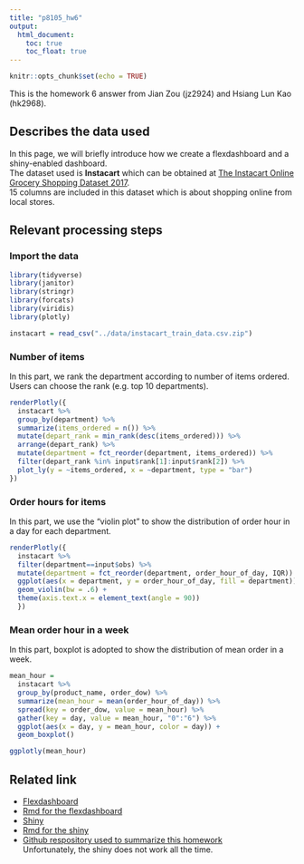 ```yaml
---
title: "p8105_hw6"
output:
  html_document: 
    toc: true
    toc_float: true
---
```


```r
knitr::opts_chunk$set(echo = TRUE)
```  


This is the homework 6 answer from Jian Zou (jz2924) and Hsiang Lun Kao (hk2968).  

## Describes the data used
In this page, we will briefly introduce how we create a flexdashboard and a shiny-enabled dashboard.  
The dataset used is **Instacart** which can be obtained at [The Instacart Online Grocery Shopping Dataset 2017](https://www.instacart.com/datasets/grocery-shopping-2017).  
15 columns are included in this dataset which is about shopping online from local stores.

## Relevant processing steps

### Import the data
```r
library(tidyverse)
library(janitor)
library(stringr)
library(forcats)
library(viridis)
library(plotly)

instacart = read_csv("../data/instacart_train_data.csv.zip")
```  


### Number of items 
In this part, we rank the department according to number of items ordered. Users can choose the rank (e.g. top 10 departments).
```r
renderPlotly({ 
  instacart %>%
  group_by(department) %>%
  summarize(items_ordered = n()) %>%
  mutate(depart_rank = min_rank(desc(items_ordered))) %>%
  arrange(depart_rank) %>%
  mutate(department = fct_reorder(department, items_ordered)) %>%
  filter(depart_rank %in% input$rank[1]:input$rank[2]) %>%
  plot_ly(y = ~items_ordered, x = ~department, type = "bar")
})
```


### Order hours for items
In this part, we use the "violin plot" to show the distribution of order hour in a day for each department.
```r
renderPlotly({
  instacart %>%
  filter(department==input$obs) %>%
  mutate(department = fct_reorder(department, order_hour_of_day, IQR)) %>%
  ggplot(aes(x = department, y = order_hour_of_day, fill = department)) + 
  geom_violin(bw = .6) +
  theme(axis.text.x = element_text(angle = 90))
  })
```


### Mean order hour in a week
In this part, boxplot is adopted to show the distribution of mean order in a week.
```r
mean_hour =
  instacart %>%
  group_by(product_name, order_dow) %>%
  summarize(mean_hour = mean(order_hour_of_day)) %>%
  spread(key = order_dow, value = mean_hour) %>%
  gather(key = day, value = mean_hour, "0":"6") %>%
  ggplot(aes(x = day, y = mean_hour, color = day)) +
  geom_boxplot()

ggplotly(mean_hour)
```  

## Related link
* [Flexdashboard](flexdashboard.html)
* [Rmd for the flexdashboard](https://github.com/jianzou95/1711111_p8105_hw6/blob/master/flexdashboard.Rmd)
* [Shiny](https://jianzou.shinyapps.io/shiny/)
* [Rmd for the shiny](https://github.com/jianzou95/1711111_p8105_hw6/blob/master/shiny.Rmd)
* [Github respository used to summarize this homework](https://github.com/jianzou95/1711111_p8105_hw6)  
Unfortunately, the shiny does not work all the time.